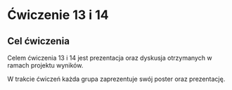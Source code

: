 # Ćwiczenie 13 i 14

## Cel ćwiczenia 

Celem ćwiczenia 13 i 14 jest prezentacja oraz dyskusja otrzymanych w ramach projektu wyników.

W trakcie ćwiczeń każda grupa zaprezentuje swój poster oraz prezentację.
